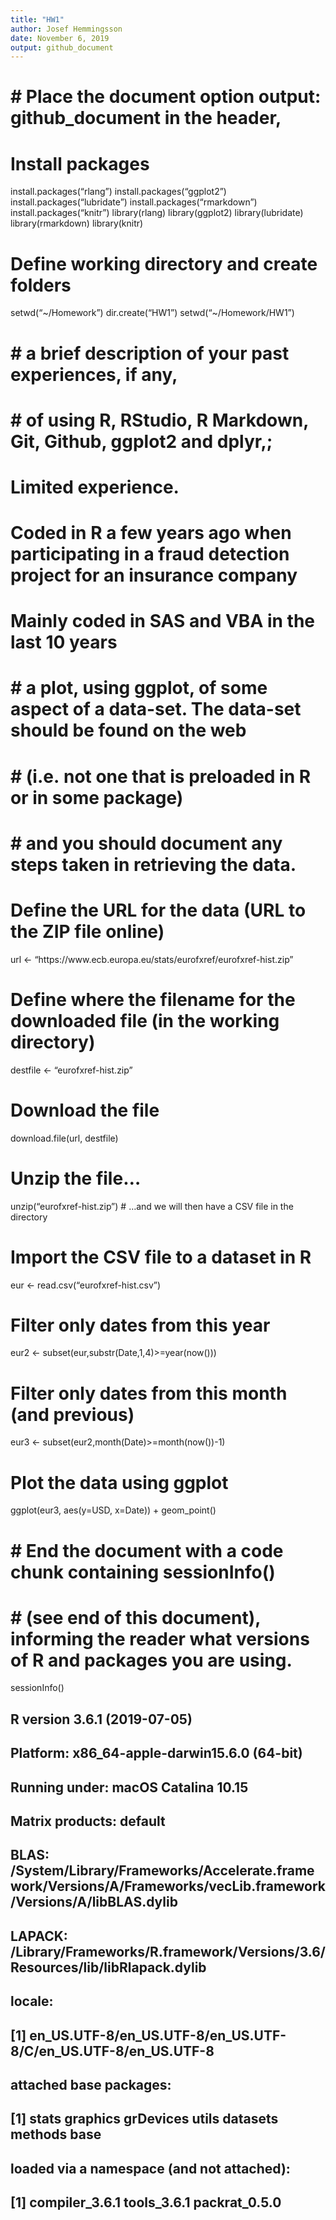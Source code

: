 ```yaml
---
title: "HW1"
author: Josef Hemmingsson
date: November 6, 2019
output: github_document
---
```

# # Place the document option output: github_document in the header,

# Install packages
install.packages("rlang")
install.packages("ggplot2")
install.packages("lubridate")
install.packages("rmarkdown")
install.packages("knitr")
library(rlang)
library(ggplot2)
library(lubridate)
library(rmarkdown)
library(knitr)

# Define working directory and create folders
setwd("~/Homework")
dir.create("HW1")
setwd("~/Homework/HW1")

# # a brief description of your past experiences, if any,
# # of using R, RStudio, R Markdown, Git, Github, ggplot2 and dplyr,;
# Limited experience.
# Coded in R a few years ago when participating in a fraud detection project for an insurance company
# Mainly coded in SAS and VBA in the last 10 years

# # a plot, using ggplot, of some aspect of a data-set. The data-set should be found on the web
# # (i.e. not one that is preloaded in R or in some package)
# # and you should document any steps taken in retrieving the data.
# Define the URL for the data (URL to the ZIP file online)
url <- "https://www.ecb.europa.eu/stats/eurofxref/eurofxref-hist.zip"

# Define where the filename for the downloaded file (in the working directory)
destfile <- "eurofxref-hist.zip"

# Download the file
download.file(url, destfile)

# Unzip the file...
unzip("eurofxref-hist.zip")
# ...and we will then have a CSV file in the directory

# Import the CSV file to a dataset in R
eur <- read.csv("eurofxref-hist.csv")

# Filter only dates from this year
eur2 <- subset(eur,substr(Date,1,4)>=year(now()))

# Filter only dates from this month (and previous)
eur3 <- subset(eur2,month(Date)>=month(now())-1)

# Plot the data using ggplot
ggplot(eur3, aes(y=USD, x=Date)) + geom_point()

# # End the document with a code chunk containing sessionInfo()
# # (see end of this document), informing the reader what versions of R and packages you are using.
sessionInfo()

## R version 3.6.1 (2019-07-05)
## Platform: x86_64-apple-darwin15.6.0 (64-bit)
## Running under: macOS Catalina 10.15

## Matrix products: default
## BLAS:   /System/Library/Frameworks/Accelerate.framework/Versions/A/Frameworks/vecLib.framework/Versions/A/libBLAS.dylib
## LAPACK: /Library/Frameworks/R.framework/Versions/3.6/Resources/lib/libRlapack.dylib

## locale:
## [1] en_US.UTF-8/en_US.UTF-8/en_US.UTF-8/C/en_US.UTF-8/en_US.UTF-8

## attached base packages:
## [1] stats     graphics  grDevices utils     datasets  methods   base     

## loaded via a namespace (and not attached):
## [1] compiler_3.6.1 tools_3.6.1    packrat_0.5.0 
